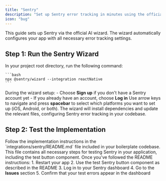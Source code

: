 ```yaml
---
title: "Sentry"
description: "Set up Sentry error tracking in minutes using the official AI wizard for React Native"
icon: "bug"
---
```


<Note>
  This guide sets up Sentry via the official AI wizard. The wizard automatically configures your app with all necessary error tracking settings.
</Note>

## Step 1: Run the Sentry Wizard

<Steps>
  <Step title="Launch the wizard">
    In your project root directory, run the following command:

    ```bash
    npx @sentry/wizard --integration reactNative
    ```
  </Step>

  <Step title="Set up your account">
    During the wizard setup:
    - Choose <b>Sign up</b> if you don't have a Sentry account yet
    - If you already have an account, choose <b>Log in</b>
  </Step>

  <Step title="Select your platforms">
    Use arrow keys to navigate and press <b>spacebar</b> to select which platforms you want to set up (iOS, Android, or both).
  </Step>
</Steps>

<Check>
  The wizard will install dependencies and update the relevant files, configuring Sentry error tracking in your codebase.
</Check>

## Step 2: Test the Implementation

<Steps>
  <Step title="Implementation">
    Follow the implementation instructions in the `integrations/sentry/README.md` file included in your boilerplate codebase. This file contains all necessary steps for testing Sentry in your application, including the test button component.
  </Step>

  <Step title="Test the integration">
    Once you've followed the README instructions:
    1. Restart your app
    2. Use the test Sentry button component as described in the README
    3. Log in to your Sentry dashboard
    4. Go to the <b>Issues</b> section
    5. Confirm that your test errors appear in the dashboard
  </Step>
</Steps>
